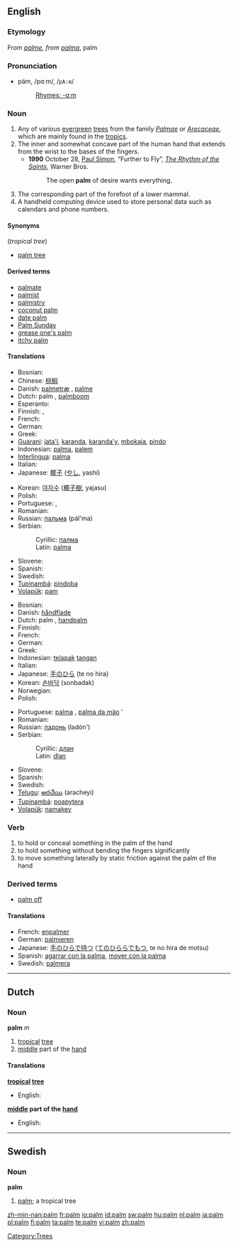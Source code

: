 {{see|Palm}}
{{wikipedia}}
==English==

===Etymology===
From {{OF.}} ''[[palme]], from ''{{L.}} ''[[palma]]'', palm

===Pronunciation===
*päm, /pɑːm/, /<tt>pA:m</tt>/
*:[[Rhymes:English:-ɑːm|Rhymes: -ɑːm]]

===Noun===
{{en-noun}}

# Any of various [[evergreen]] [[tree]]s from the family ''[[Palmae]]'' or ''[[Arecaceae]]'', which are mainly found in the [[tropics]].
# The inner and somewhat concave part of the human hand that extends from the wrist to the bases of the fingers.
#*'''1990''' October 28, [[w:Paul Simon|Paul Simon]], “Further to Fly”, ''[[w:The Rhythm of the Saints|The Rhythm of the Saints]]'', Warner Bros.
#*: The open '''palm''' of desire wants everything.
# The corresponding part of the forefoot of a lower mammal.
# A handheld computing device used to store personal data such as calendars and phone numbers.

====Synonyms====
(''tropical tree'')
*[[palm tree]]

====Derived terms====
*[[palmate]]
*[[palmist]]
*[[palmistry]]
*[[coconut palm]]
*[[date palm]]
*[[Palm Sunday]]
*[[grease one's palm]]
*[[itchy palm]]

====Translations====
{{trans-top|tropical tree}}
* Bosnian: {{t-|bs|palma|f}}
*Chinese: [[棕榈]]
*Danish: [[palmetræ]] {{n}}, [[palme]] {{c}}
*Dutch: palm {{m}}, [[palmboom]] {{m}}
* Esperanto: {{t-|eo|palmo|xs=Esperanto}}
* Finnish: {{t+|fi|palmu}}, {{t|fi|palmupuu}}
* French: {{t|fr|palmier|m}}
* German: {{t+|de|Palme|f}}
*Greek: {{t|el|φοίνικας|m|tr=foínikas|sc=Grek}}
*[[Guaraní]]: [[jata'i]], [[karanda]], [[karanda'y]], [[mbokaja]], [[pindo]]
*Indonesian: [[palma]], [[palem]]
*[[Interlingua]]: [[palma]]
* Italian: {{t-|it|palma}}
*Japanese: [[椰子]] ([[やし]], yashi)
{{trans-mid}}
*Korean: [[야자수]] ([[椰子樹]], yajasu)
* Polish: {{t+|pl|palma|f}}
* Portuguese: {{t-|pt|palma|f}}, {{t|pt|palmeira|f}}
* Romanian: {{t|ro|palmier|m}}
*Russian: [[пальма]] {{f}} (pál'ma)
*Serbian:
*:Cyrillic: [[палма]] {{f}}
*:Latin: [[palma]] {{f}}
* Slovene: {{t+|sl|palma|f}}
* Spanish: {{t|es|palmera|f}}
* Swedish: {{t-|sv|palm|c}}
*[[Tupinambá]]: [[pindoba]]
*[[Volapük]]: [[pam]]
{{trans-bottom}}

{{trans-top|inner, concave part of hand}}
* Bosnian: {{t-|bs|dlan|m}}
*Danish: [[håndflade]] {{c}}
*Dutch: palm {{m}}, [[handpalm]] {{m}}
* Finnish: {{t+|fi|kämmen}}
* French: {{t+|fr|paume|f}}
* German: {{t|de|Handfläche|f}}
*Greek: {{t+|el|παλάμη|f|tr=palámi|sc=Grek}}
*Indonesian: [[telapak]] [[tangan]]
* Italian: {{t+|it|palmo}}
*Japanese: [[手のひら]] (te no hira)
*Korean: [[손바닥]] (sonbadak)
* Norwegian: {{t|no|håndflate}}
* Polish: {{t|pl|dłoń|m}}
{{trans-mid}}
*Portuguese: [[palma]] {{f}}, [[palma da mão]] {{f}}'
* Romanian: {{t|ro|palmă|f}}
*Russian: [[ладонь]] {{f}} (ladón')
*Serbian:
*:Cyrillic: [[длан]] {{m}}
*:Latin: [[dlan]] {{m}}
* Slovene: {{t+|sl|dlan|f}}
* Spanish: {{t|es|palma de la mano|f}}
* Swedish: {{t|sv|handflata|c}}
*[[Telugu]]: [[అరచేయి]] (aracheyi)
*[[Tupinambá]]: [[poapytera]]
*[[Volapük]]: [[namakev]]
{{trans-bottom}}

{{trans-top|A handheld computing device used to store personal data such as calendars and phone numbers.}}
{{trans-mid}}
{{trans-bottom}}

===Verb===
{{en-verb}}

# to hold or conceal something in the palm of the hand
# to hold something without bending the fingers significantly
# to move something laterally by static friction against the palm of the hand

===Derived terms===
*[[palm off]]

====Translations====
{{rfc-level|Translations at L4+ not in L3 POS section}}
{{top}}
*French: [[enpalmer]]
*German: [[palmieren]]
*Japanese: [[手のひらで持つ]] ([[てのひららでもつ]], te no hira de motsu)
*Spanish: [[agarrar con la palma]], [[mover con la palma]]
*Swedish: [[palmera]]
{{bottom}}

[[Category:Trees]]

----

==Dutch==

===Noun===
'''palm''' ''m''

# [[tropical]] [[tree]]
# [[middle]] part of the [[hand]]

====Translations====
'''[[tropical]] [[tree]]'''
* English: {{t-|en|palm|xs=English}}
'''[[middle]] part of the [[hand]]'''
* English: {{t-|en|palm|xs=English}}

----

==Swedish==

===Noun===
{{sv-noun-reg-er}}
'''palm''' {{c}}

# [[palm#English|palm]]; a tropical tree

[[zh-min-nan:palm]]
[[fr:palm]]
[[io:palm]]
[[id:palm]]
[[sw:palm]]
[[hu:palm]]
[[nl:palm]]
[[ja:palm]]
[[pl:palm]]
[[fi:palm]]
[[ta:palm]]
[[te:palm]]
[[vi:palm]]
[[zh:palm]]